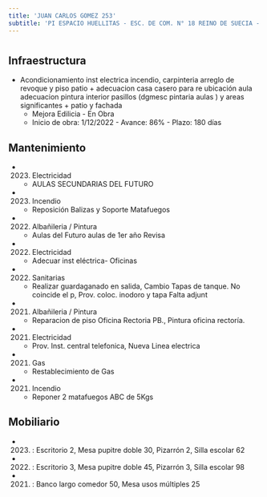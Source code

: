 ```yaml
---
title: 'JUAN CARLOS GOMEZ 253'
subtitle: 'PI ESPACIO HUELLITAS - ESC. DE COM. N° 18 REINO DE SUECIA - EEM N° 01/05° E.REINGRESO N. J.MORRESI - PI ESPACIO NOCHERITOS'
---
```


#
## Infraestructura

* Acondicionamiento inst electrica incendio, carpinteria arreglo de revoque y piso patio + adecuacion casa casero para re ubicación aula adecuacion pintura interior pasillos (dgmesc pintaria aulas ) y areas significantes  + patio y fachada 
    + Mejora Edilicia - En Obra 
    + Inicio de obra: 1/12/2022 - Avance: 86% - Plazo: 180 días 






## Mantenimiento

*  (2023) Electricidad 
    + AULAS SECUNDARIAS DEL FUTURO

*  (2023) Incendio 
    + Reposición Balizas y Soporte Matafuegos

*  (2022) Albañileria / Pintura 
    + Aulas del Futuro aulas de 1er año Revisa

*  (2022) Electricidad 
    + Adecuar inst eléctrica- Oficinas

*  (2022) Sanitarias 
    + Realizar guardaganado en salida, Cambio Tapas de tanque. No coincide el p, Prov. coloc. inodoro y tapa Falta adjunt

*  (2021) Albañileria / Pintura 
    + Reparacion de piso Oficina Rectoria PB., Pintura oficina rectoría.

*  (2021) Electricidad 
    + Prov. Inst. central telefonica, Nueva Linea electrica

*  (2021) Gas 
    + Restablecimiento de Gas

*  (2021) Incendio 
    + Reponer 2 matafuegos ABC de 5Kgs





## Mobiliario

*  (2023) : Escritorio 2, Mesa pupitre doble 30, Pizarrón 2, Silla escolar 62 

*  (2022) : Escritorio 3, Mesa pupitre doble 45, Pizarrón 3, Silla escolar 98 

*  (2021) : Banco largo comedor 50, Mesa usos múltiples 25 



